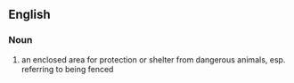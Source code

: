 ==English==
===Noun===
#an enclosed area for protection or shelter from dangerous animals, esp. referring to being fenced
